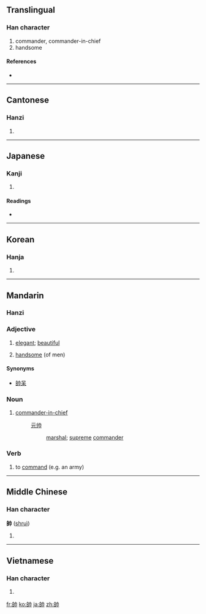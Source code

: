 {{also|帅}}
==Translingual==

===Han character===
{{Han char|rn=50|rad=巾|as=06|sn=9|four=2472<sub>7</sub>|canj=竹口中月 (HRLB)}}

# commander, commander-in-chief
# handsome

====References====
* {{Han ref|kx=0331.110|dkj=08886|dj=0636.250|hdz=10737.020|uh=5E25|ud=24101|bh=ABD3|bd=43987}}

----

==Cantonese==

===Hanzi===
{{yue-hanzi|jyut=|y=seui3|sim=帅}}

# {{defn|Cantonese|sort=巾06}}

----

==Japanese==

===Kanji===
{{ja-kanji|grade=c|rs=巾06}}

# {{defn|Japanese|sort=巾06}}

====Readings====
* {{ja-readings|on=[[そつ]] (sotsu), [[すい]] (sui)|kun=[[ひきいる]] (hikiiru), [[そつ]] (sotsu)}}

----

==Korean==

===Hanja===
{{ko-hanja|hangeul=[[솔]], [[수]]|rv=sol, su|mr=sol, su}}

# {{defn|Korean|sort=巾06}}

----

==Mandarin==
{{zh-forms|[[帅]]|[[帥]]}}

===Hanzi===
{{cmn-hanzi|sim=帅|pin=[[shuài]] ([[shuai4]])|wg=shuai<sup>4</sup>}}

===Adjective===
{{cmn-adj|t|pin=shuài|pint=shuai4|tra=帥|sim=帅|rs=巾06}}

# [[elegant]]; [[beautiful]]
# {{slang|lang=zh-tw|skey=巾06帥}} [[handsome]] (of men)

====Synonyms====
* [[帥呆]]

===Noun===
{{cmn-noun|t|pin=shuài|pint=shuai4|tra=帥|sim=帅|rs=巾06}}

# [[commander-in-chief]]
#: [[元帅]]
#:: [[marshal]]; [[supreme]] [[commander]]

===Verb===
{{cmn-verb|t|pin=shuài|pint=shuai4|tra=帥|sim=帅|rs=巾06}}

# {{literary|lang=zh-tw|skey=巾06帥}} to [[command]] (e.g. an army)

----

==Middle Chinese==

===Han character===
'''帥''' ([[shruì]])

# {{defn|Middle Chinese|sort=巾06}}

----

==Vietnamese==

===Han character===
{{vi-hantu|[[suất]],  [[soái]], [[suý]], [[suý]]|rs=巾06}}

# {{defn|Vietnamese|sort=巾06}}

[[fr:帥]]
[[ko:帥]]
[[ja:帥]]
[[zh:帥]]